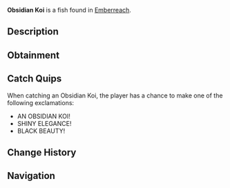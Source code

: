 {{FishInfobox
|image          = Obsidian Koi.png
|rarity         = Mythical
|sea            = Second Sea
|location       = [[Emberreach]]
|sublocation    = 
|sources        = Fishing Rod
|radar_location = 
|prog_speed     = -72
|xp             = 1220
|weather        = Windy
|time           = 
|season         = Summer
|bait           = Magnet
|base_weight    = 468
|base_value     = 2525
|weight_range   = 294
|base_chance    = 9
|base_resil     = 18
}}
'''Obsidian Koi''' is a {{Rarity|Mythical}} fish found in [[Emberreach]].

== Description ==
{{Description|A sleek fish, its fins flowing like dark, polished glass.|Bestiary Entry}}

== Obtainment ==
{{Description|It drifts where the warm gusts fan the flames.|Bestiary Hint}}
{{Fish Availability|
Emberreach/Surrounding Ocean
|top_rods      = 
Krampus's Rod\45097.47\62242.48;
Free Spirit Rod\44118.61\134875.83;
Magma Rod\43186.74\61506.29;
Firefly Rod\39747.75\155276.31;
Egg Rod\37882.03\113946.03;
Steady Rod\23840.23\63853.95;
Frostfire Rod\27476.88\63021.08;
Verdant Shear Rod\35716.39\107431.95;
Great Dreamer Rod\35475.4\105897.39;
Brick Built Rod\30268.39\93625.67;
Resourceful Rod\29142.75\76502.96;
Blazebringer Rod\35666.77\104891.96;
Trident Rod\28091.6\83170.28;
Seraphic Rod\25562.36\76889.46;
Ethereal Prism Rod\25474.56\74229.57;
No-Life Rod\24147.13\75272.18;
Challenger's Rod\23761.6\73768.18;
Rod Of The Forgotten Fang\23152.93\69910.7;
Rod Of The Exalted One\22851.58\67703.67;
Rod Of The Depths\21829.75\66692.28;
Depthseeker Rod\21250.35\68230.39;
Volcanic Rod\20791.14\65623.64;
Avalanche Rod\20643.23\66396.7;
Zeus Rod\20471.82\64615.78
|recommended   = Free Spirit Rod
}}

== Catch Quips ==
When catching an Obsidian Koi, the player has a chance to make one of the following exclamations:
* AN OBSIDIAN KOI!
* SHINY ELEGANCE!
* BLACK BEAUTY!

== Change History ==
{{Change History|{{subst:Current Version}}}}

== Navigation ==
{{Fish Navbox|Emberreach}}
